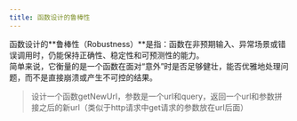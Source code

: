 ```yaml
---
title: 函数设计的鲁棒性
---
```


函数设计的**鲁棒性（Robustness）​​**是指：函数在非预期输入、异常场景或错误调用时，仍能保持正确性、稳定性和可预测性的能力。\
简单来说，它衡量的是一个函数在面对“意外”时是否足够健壮，能否优雅地处理问题，而不是直接崩溃或产生不可控的结果。

> 设计一个函数getNewUrl，参数是一个url和query，返回一个url和参数拼接之后的新url（类似于http请求中get请求的参数放在url后面）

```javascript

```
